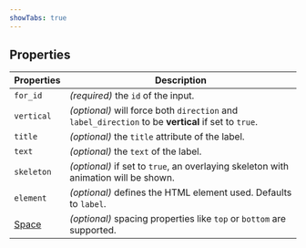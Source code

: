 ```yaml
---
showTabs: true
---
```


## Properties

| Properties                                  | Description                                                                                         |
| ------------------------------------------- | --------------------------------------------------------------------------------------------------- |
| `for_id`                                    | _(required)_ the `id` of the input.                                                                 |
| `vertical`                                  | _(optional)_ will force both `direction` and `label_direction` to be **vertical** if set to `true`. |
| `title`                                     | _(optional)_ the `title` attribute of the label.                                                    |
| `text`                                      | _(optional)_ the `text` of the label.                                                               |
| `skeleton`                                  | _(optional)_ if set to `true`, an overlaying skeleton with animation will be shown.                 |
| `element`                                   | _(optional)_ defines the HTML element used. Defaults to `label`.                                    |
| [Space](/uilib/components/space/properties) | _(optional)_ spacing properties like `top` or `bottom` are supported.                               |
